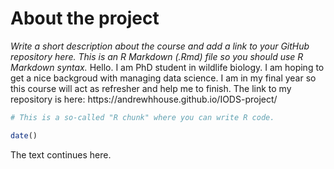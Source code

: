
# About the project

*Write a short description about the course and add a link to your GitHub repository here. This is an R Markdown (.Rmd) file so you should use R Markdown syntax.*
Hello. I am PhD student in wildlife biology. I am hoping to get a nice backgroud with managing data science. I am in my final year so this course will act as refresher and help me to finish. The link to my repository is here: https://andrewhhouse.github.io/IODS-project/

```r
# This is a so-called "R chunk" where you can write R code.

date()

```
The text continues here.

